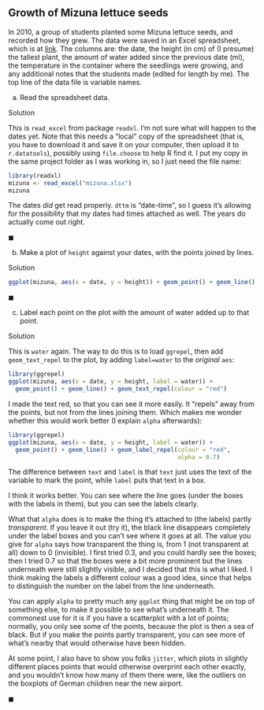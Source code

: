 ##  Growth of Mizuna lettuce seeds


 In 2010, a group of students planted some Mizuna lettuce
seeds, and recorded how they grew. The data were saved in an Excel
spreadsheet, which is at
[link](http://ritsokiguess.site/datafiles/mizuna.xlsx). The columns
are: the date, the height (in cm) of (I presume) the tallest plant,
the amount of water added since the previous date (ml), the
temperature in the container where the seedlings were growing, and any
additional notes that the students made (edited for length by me). The
top line of the data file is variable names.



(a) Read the
spreadsheet data.


Solution


This is `read_excel` from package `readxl`. I'm
not sure what will happen to the dates yet. Note that this needs
a "local" copy of the spreadsheet (that is, you have to
download it and save it on your computer, then upload it to
`r.datatools`), possibly using `file.choose` to
help R find it. I put my copy in the same project folder as I was
working in, so I just need the file name:

```r
library(readxl)
mizuna <- read_excel("mizuna.xlsx")
mizuna
```

     

The dates *did* get read properly. `dttm` is
"date-time", so I guess it's allowing for the possibility that my
dates had times attached as well. 
The years do actually come out right.

$\blacksquare$

(b) Make a plot of `height` against your
dates, with the points joined by lines.


Solution


```r
ggplot(mizuna, aes(x = date, y = height)) + geom_point() + geom_line()
```

       

$\blacksquare$

(c) Label each point on the plot with the
amount of water added up to that point.


Solution


This is `water` again. The way to do this is to load
`ggrepel`, then add `geom_text_repel` to the
plot, by adding `label=water` to the *original*
`aes`:

```r
library(ggrepel)
ggplot(mizuna, aes(x = date, y = height, label = water)) +
  geom_point() + geom_line() + geom_text_repel(colour = "red")
```

 

I made the text red, so that you can see it more easily. It "repels"
away from the points, but not from the lines joining them. Which makes
me wonder whether this would work better (I explain `alpha` afterwards):

```r
library(ggrepel)
ggplot(mizuna, aes(x = date, y = height, label = water)) +
  geom_point() + geom_line() + geom_label_repel(colour = "red", 
                                                alpha = 0.7)
```

 

The difference between `text` and `label` is that
`text` just uses the text of the variable to mark the point,
while `label` puts that text in a box.

I think it works better. You can see where the line goes (under the boxes with
the labels in them), but you can see the labels clearly.

What that `alpha` does is to make the thing it's attached to
(the labels) partly *transparent*. If you leave it out (try it),
the black line disappears completely under the label boxes and you
can't see where it goes at all. The value you give for `alpha`
says how transparent the thing is, from 1 (not transparent at all)
down to 0 (invisible). I first tried 0.3, and you could hardly see the
boxes; then I tried 0.7 so that the boxes were a bit more
prominent but the lines underneath were still slightly visible, and I
decided that this is what I liked. I think making the labels a
different colour was a good idea, since that helps to distinguish the
number on the label from the line underneath.

You can apply `alpha` to pretty much any `ggplot` thing
that might be on top of something else, to make it possible to see
what's underneath it. The commonest use for it is if you have a
scatterplot with a lot of points; normally, you only see some of the
points, because the plot is then a sea of black. But if you make the
points partly transparent, you can see more of what's nearby that
would otherwise have been hidden. 

At some point, I also have to show
you folks `jitter`, which plots in slightly different places
points that would otherwise overprint each other exactly, and you
wouldn't know how many of them there were, like the outliers on the
boxplots of German children near the new airport.

$\blacksquare$



